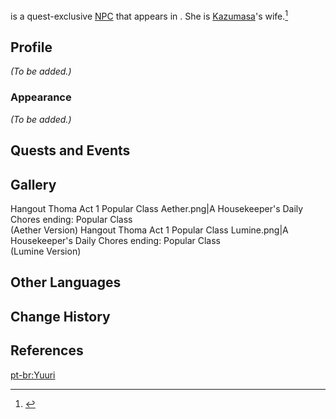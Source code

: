 {{Meta
<!-- Remove this template after adding the missing info -->
|missing_NPC_profile  = yes
}}
{{Character Infobox
|image            = NPC Yuuri.png
|region           = Inazuma
|location         = Inazuma
|type             = Quest NPC
}}
{{Lang|'''Yuuri'''|ja=友里|ja_rm=Yuuri}} is a quest-exclusive [[NPC]] that appears in {{Quest|A Housekeeper's Daily Chores}}. She is [[Kazumasa]]'s wife.<ref>{{Ref/Quest|Start Spreadin' the News}}</ref>
<!--
==Location==
<gallery>
NPC Location Yuuri.png|Yuuri's location
NPC Location Yuuri Context.png|Additional context
</gallery>
-->
==Profile==
<!-- detailed story/lore information goes here -->
''(To be added.)''

===Appearance===
''(To be added.)''

==Quests and Events==
{{Quests and Events}}

==Gallery==
<gallery>
Hangout Thoma Act 1 Popular Class Aether.png|A Housekeeper's Daily Chores ending: Popular Class<br>(Aether Version)
Hangout Thoma Act 1 Popular Class Lumine.png|A Housekeeper's Daily Chores ending: Popular Class<br>(Lumine Version)
</gallery>

==Other Languages==
{{Other Languages
|default_hidden = 1
|en      = Yuuri
|zhs     = 友里
|zhs_rm  = Yǒulǐ
|zht     = 友里
|zht_rm  = Yǒulǐ
|ja      = 友里
|ja_rm   = Yuuri
|ko      = 유리
|es      = Yuuri
|fr      = Yuuri
|ru      = Юри
|th      = Yuuri
|vi      = Yuuri
|de      = Yuuri
|id      = Yuuri
|pt      = Yuuri
|tr      = Yuuri
|it      = Yuuri
}}

==Change History==
{{Change History|2.2}}

==References==
{{Reflist}}

[[pt-br:Yuuri]]